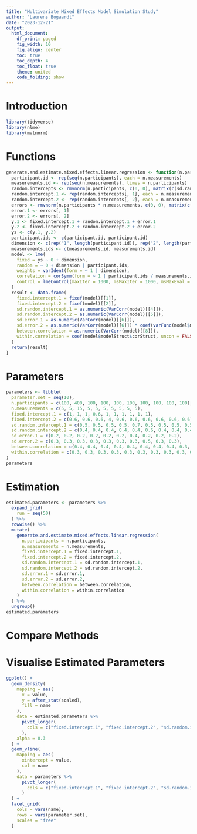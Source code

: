 ```yaml
---
title: "Multivariate Mixed Effects Model Simulation Study"
author: "Laurens Bogaardt"
date: "2023-12-21"
output:
  html_document:
    df_print: paged
    fig_width: 10
    fig.align: center
    toc: true
    toc_depth: 4
    toc_float: true
    theme: united
    code_folding: show
---
```


# Introduction

```r
library(tidyverse)
library(nlme)
library(mvtnorm)
```

# Functions

```r
generate.and.estimate.mixed.effects.linear.regression <- function(n.participants, n.measurements, fixed.intercept.1, fixed.intercept.2, sd.random.intercept.1, sd.random.intercept.2, sd.error.1, sd.error.2, between.correlation, within.correlation) {
  participant.id <- rep(seq(n.participants), each = n.measurements)
  measurements.id <- rep(seq(n.measurements), times = n.participants)
  random.intercepts <- rmvnorm(n.participants, c(0, 0), matrix(c(sd.random.intercept.1 ^ 2, sd.random.intercept.1 * sd.random.intercept.2 * between.correlation, sd.random.intercept.1 * sd.random.intercept.2 * between.correlation, sd.random.intercept.2 ^ 2), 2, 2))
  random.intercept.1 <- rep(random.intercepts[, 1], each = n.measurements)
  random.intercept.2 <- rep(random.intercepts[, 2], each = n.measurements)
  errors <- rmvnorm(n.participants * n.measurements, c(0, 0), matrix(c(sd.error.1 ^ 2, sd.error.1 * sd.error.2 * within.correlation, sd.error.1 * sd.error.2 * within.correlation, sd.error.2 ^ 2), 2, 2))
  error.1 <- errors[, 1]
  error.2 <- errors[, 2]
  y.1 <- fixed.intercept.1 + random.intercept.1 + error.1
  y.2 <- fixed.intercept.2 + random.intercept.2 + error.2
  ys <- c(y.1, y.2)
  participant.ids <- c(participant.id, participant.id)
  dimension <- c(rep("1", length(participant.id)), rep("2", length(participant.id)))
  measurements.ids <- c(measurements.id, measurements.id)
  model <- lme( 
    fixed = ys ~ 0 + dimension,
    random = ~ 0 + dimension | participant.ids,
    weights = varIdent(form = ~ 1 | dimension),
    correlation = corSymm(form = ~ 1 | participant.ids / measurements.ids),
    control = lmeControl(maxIter = 1000, msMaxIter = 1000, msMaxEval = 1000, opt = "optim")
  )
  result <- data.frame(
    fixed.intercept.1 = fixef(model)[[1]],
    fixed.intercept.2 = fixef(model)[[2]],
    sd.random.intercept.1 = as.numeric(VarCorr(model)[[4]]),
    sd.random.intercept.2 = as.numeric(VarCorr(model)[[5]]),
    sd.error.1 = as.numeric(VarCorr(model)[[6]]),
    sd.error.2 = as.numeric(VarCorr(model)[[6]]) * coef(varFunc(model$modelStruct$varStruct), uncon = FALSE),
    between.correlation = as.numeric(VarCorr(model)[[8]]),
    within.correlation = coef(model$modelStruct$corStruct, uncon = FALSE)
  )
  return(result)
}
```

# Parameters

```r
parameters <- tibble(
  parameter.set = seq(10),
  n.participants = c(100, 400, 100, 100, 100, 100, 100, 100, 100, 100),
  n.measurements = c(5, 5, 15, 5, 5, 5, 5, 5, 5, 5),
  fixed.intercept.1 = c(1, 1, 1, 0.6, 1, 1, 1, 1, 1, 1),
  fixed.intercept.2 = c(0.6, 0.6, 0.6, 4, 0.6, 0.6, 0.6, 0.6, 0.6, 0.6),
  sd.random.intercept.1 = c(0.5, 0.5, 0.5, 0.5, 0.7, 0.5, 0.5, 0.5, 0.5, 0.5),
  sd.random.intercept.2 = c(0.4, 0.4, 0.4, 0.4, 0.4, 0.6, 0.4, 0.4, 0.4, 0.4),
  sd.error.1 = c(0.2, 0.2, 0.2, 0.2, 0.2, 0.2, 0.4, 0.2, 0.2, 0.2),
  sd.error.2 = c(0.3, 0.3, 0.3, 0.3, 0.3, 0.3, 0.3, 0.5, 0.3, 0.3),
  between.correlation = c(0.4, 0.4, 0.4, 0.4, 0.4, 0.4, 0.4, 0.4, 0.3, 0.4),
  within.correlation = c(0.3, 0.3, 0.3, 0.3, 0.3, 0.3, 0.3, 0.3, 0.3, 0.4)
)
parameters
```

# Estimation

```r
estimated.parameters <- parameters %>%
  expand_grid(
    run = seq(50)
  ) %>%
  rowwise() %>%
  mutate(
    generate.and.estimate.mixed.effects.linear.regression(
      n.participants = n.participants,
      n.measurements = n.measurements,
      fixed.intercept.1 = fixed.intercept.1,
      fixed.intercept.2 = fixed.intercept.2,
      sd.random.intercept.1 = sd.random.intercept.1,
      sd.random.intercept.2 = sd.random.intercept.2,
      sd.error.1 = sd.error.1,
      sd.error.2 = sd.error.2,
      between.correlation = between.correlation,
      within.correlation = within.correlation
    )
  ) %>%
  ungroup()
estimated.parameters
```

# Compare Methods


# Visualise Estimated Parameters

```r
ggplot() +
  geom_density(
    mapping = aes(
      x = value,
      y = after_stat(scaled),
      fill = name
    ),
    data = estimated.parameters %>%
      pivot_longer(
        cols = c("fixed.intercept.1", "fixed.intercept.2", "sd.random.intercept.1", "sd.random.intercept.2", "sd.error.1", "sd.error.2", "between.correlation", "within.correlation")
      ),
    alpha = 0.3
  ) +
  geom_vline(
    mapping = aes(
      xintercept = value,
      col = name
    ),
    data = parameters %>%
      pivot_longer(
        cols = c("fixed.intercept.1", "fixed.intercept.2", "sd.random.intercept.1", "sd.random.intercept.2", "sd.error.1", "sd.error.2", "between.correlation", "within.correlation")
      )
  ) +
  facet_grid(
    cols = vars(name),
    rows = vars(parameter.set),
    scales = "free"
  )
```
